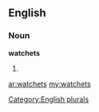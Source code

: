 ==English==

===Noun===
'''watchets'''

# {{plural of|[[watchet]]}}

[[Category:English plurals]]

[[ar:watchets]]
[[my:watchets]]
